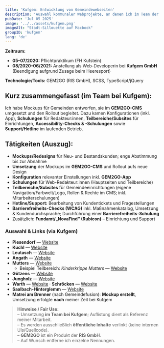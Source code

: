 ```yaml
---
title: 'Kufgem: Entwicklung von Gemeindewebseiten'
description: 'Auswahl kommunaler Webprojekte, an denen ich im Team der Kufgem GmbH mitgearbeitet habe. Fokus: Mockups/Design, Umsetzung im GEM2GO-CMS, Schulungen & Accessibility.'
pubDate: 'Jul 05 2025'
image: '../../assets/kufgem.png'
imageAlt: "Stadt-Sillouette auf Macbook"
groupID: 'kufgem'
lang: 'de'
---
```

**Zeitraum:**  
- **05–07/2020:** Pflichtpraktikum (FH Kufstein)  
- **08/2020–06/2021:** Anstellung als Web-Developerin bei **Kufgem GmbH** (Beendigung aufgrund Zusage beim Heeresport)

**Technologie/Tools:** GEM2GO (RIS GmbH), SCSS, TypeScript/jQuery

## Kurz zusammengefasst (im Team bei Kufgem):  
Ich habe Mockups für Gemeinden entworfen, sie im **GEM2GO-CMS** umgesetzt und den Rollout begleitet. Dazu kamen Konfigurationen (inkl. App), **Schulungen** für Redakteur:innen, **Teilbereiche/Subsites** für Einrichtungen, **Accessibility-Checks & -Schulungen** sowie **Support/Hotline** im laufenden Betrieb.

## Tätigkeiten (Auszug):  
- **Mockups/Redesigns** für Neu- und Bestandskunden; enge Abstimmung bis zur Abnahme  
- **Umsetzung** der Mockups im **GEM2GO-CMS** und Rollout aufs neue Design  
- **Konfiguration** relevanter Einstellungen inkl. **GEM2GO-App**  
- **Schulungen** für Web-Redakteur:innen (Hauptseiten und Teilbereiche)  
- **Teilbereiche/Subsites** für Gemeindeeinrichtungen (eigene Navigation/Farbwelt/Logo, Rollen & Rechte im CMS; inkl. Mitarbeiterschulungen)  
- **Hotline/Support:** Bearbeitung von Kundentickets und Fragestellungen  
- **Barrierefreiheits-Checks (WCAG)** inkl. Maßnahmenkatalog, Umsetzung & Kundendurchsprache; Durchführung einer **Barrierefreiheits-Schulung**  
- Zusätzlich: **Fundamt/„NovaFind“ (Rubicon)** – Einrichtung und Support

### Auswahl & Links (via Kufgem)
- **Piesendorf** — <a href="https://www.piesendorf.salzburg.at/" target="_blank" rel="noopener">Website</a>  
- **Kuchl** — <a href="https://www.kuchl.net/" target="_blank" rel="noopener">Website</a>  
- **Leutasch** — <a href="https://www.leutasch.at/" target="_blank" rel="noopener">Website</a>  
- **Angath** — <a href="https://www.angath.at/" target="_blank" rel="noopener">Website</a>  
- **Mutters** — <a href="https://www.mutters.gv.at/" target="_blank" rel="noopener">Website</a>  
  - Beispiel Teilbereich: *Kinderkrippe Mutters* — <a href="https://www.mutters.gv.at/Kinderkrippe_Mutters" target="_blank" rel="noopener">Website</a>  
- **Götzens** — <a href="https://www.goetzens.gv.at/" target="_blank" rel="noopener">Website</a>  
- **Jungholz** — <a href="https://www.jungholz.gv.at/" target="_blank" rel="noopener">Website</a>  
- **Warth** — <a href="https://www.gemeinde-warth.at/" target="_blank" rel="noopener">Website</a> · **Schröcken** — <a href="https://www.gemeinde-schroecken.at/" target="_blank" rel="noopener">Website</a>  
- **Saalbach-Hinterglemm** — <a href="https://www.saalbach.or.at/" target="_blank" rel="noopener">Website</a>  
- **Matrei am Brenner** (nach Gemeindefusion): **Mockup erstellt**, Umsetzung erfolgte **nach** meiner Zeit bei Kufgem

> **Hinweise / Fair Use:**  
> – Umsetzung **im Team bei Kufgem**; Auflistung dient als Referenz meiner Mitarbeit.  
> – Es werden ausschließlich **öffentliche Inhalte** verlinkt (keine internen UIs/Quellcode).  
> – **GEM2GO** ist ein Produkt der **RIS GmbH**.  
> – Auf Wunsch entferne ich einzelne Nennungen.